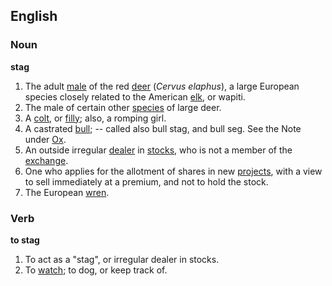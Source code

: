 ==English==

===Noun===

'''stag'''

#The adult [[male]] of the red [[deer]] (''Cervus elaphus''), a large European species closely related to the American [[elk]], or wapiti.
#The male of certain other [[species]] of large deer.
#A [[colt]], or [[filly]]; also, a romping girl.
#A castrated [[bull]]; -- called also bull stag, and bull seg. See the Note under [[Ox]].
#An outside irregular [[dealer]] in [[stock]]s, who is not a member of the [[exchange]].
#One who applies for the allotment of shares in new [[project]]s, with a view to sell immediately at a premium, and not to hold the stock.
#The European [[wren]].

===Verb===

'''to stag'''

#To act as a "stag", or irregular dealer in stocks.
#To [[watch]]; to dog, or keep track of.